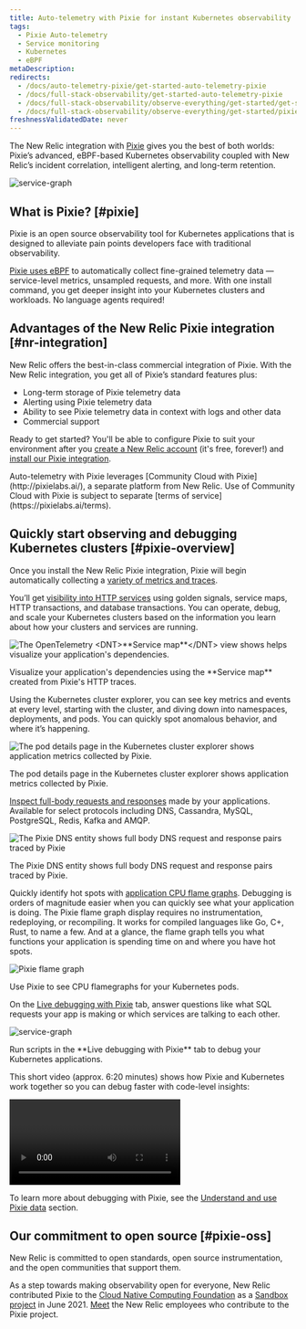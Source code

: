 ```yaml
---
title: Auto-telemetry with Pixie for instant Kubernetes observability
tags:
  - Pixie Auto-telemetry
  - Service monitoring
  - Kubernetes
  - eBPF
metaDescription:
redirects:
  - /docs/auto-telemetry-pixie/get-started-auto-telemetry-pixie
  - /docs/full-stack-observability/get-started-auto-telemetry-pixie
  - /docs/full-stack-observability/observe-everything/get-started/get-started-auto-telemetry-pixie
  - /docs/full-stack-observability/observe-everything/get-started/pixie-account-link
freshnessValidatedDate: never
---
```









The New Relic integration with [Pixie](https://px.dev/) gives you the best of both worlds: Pixie’s advanced, eBPF-based Kubernetes observability coupled with New Relic’s incident correlation, intelligent alerting, and long-term retention.

<img
  title="service graph in live debugger"
  alt="service-graph"
  src={pixieServiceGraph}
/>

## What is Pixie?  [#pixie]

Pixie is an open source observability tool for Kubernetes applications that is designed to alleviate pain points developers face with traditional observability.

[Pixie uses eBPF](https://docs.px.dev/about-pixie/pixie-ebpf) to automatically collect fine-grained telemetry data — service-level metrics, unsampled requests, and more. With one install command, you get deeper insight into your Kubernetes clusters and workloads. No language agents required!

## Advantages of the New Relic Pixie integration [#nr-integration]

New Relic offers the best-in-class commercial integration of Pixie. With the New Relic integration, you get all of Pixie’s standard features plus:

* Long-term storage of Pixie telemetry data
* Alerting using Pixie telemetry data
* Ability to see Pixie telemetry data in context with logs and other data
* Commercial support

Ready to get started? You'll be able to configure Pixie to suit your environment after you [create a New Relic account](https://newrelic.com/signup) (it's free, forever!) and [install our Pixie integration](/docs/kubernetes-pixie/auto-telemetry-pixie/install-auto-telemetry-pixie/).

<Callout variant="important">
  Auto-telemetry with Pixie leverages [Community Cloud with Pixie](http://pixielabs.ai/), a separate platform from New Relic. Use of Community Cloud with Pixie is subject to separate [terms of service](https://pixielabs.ai/terms).
</Callout>

## Quickly start observing and debugging Kubernetes clusters [#pixie-overview]

Once you install the New Relic Pixie integration, Pixie will begin automatically collecting a [variety of metrics and traces](https://docs.px.dev/about-pixie/data-sources/).

You’ll get [visibility into HTTP services](/docs/kubernetes-pixie/auto-telemetry-pixie/understand-use-data/explore-pixie-data#service-health) using golden signals, service maps, HTTP transactions, and database transactions. You can operate, debug, and scale your Kubernetes clusters based on the information you learn about how your clusters and services are running.

<img
  title="The OpenTelemetry <DNT>**Service map**</DNT> view shows helps visualize your application's dependencies."
  alt="The OpenTelemetry <DNT>**Service map**</DNT> view shows helps visualize your application's dependencies."
  src={pixieServiceOtelMap}
/>

<figcaption>
  Visualize your application's dependencies using the <DNT>**Service map**</DNT> created from Pixie's HTTP traces.
</figcaption>

Using the Kubernetes cluster explorer, you can see key metrics and events at every level, starting with the cluster, and diving down into namespaces, deployments, and pods. You can quickly spot anomalous behavior, and where it’s happening.

<img
  title="The pod details page in the Kubernetes cluster explorer shows application metrics collected by Pixie."
  alt="The pod details page in the Kubernetes cluster explorer shows application metrics collected by Pixie."
  src={pixieKcePodDetails}
/>

<figcaption>
  The pod details page in the Kubernetes cluster explorer shows application metrics collected by Pixie.
</figcaption>

[Inspect full-body requests and responses](/docs/kubernetes-pixie/auto-telemetry-pixie/understand-use-data/pixie-entities) made by your applications. Available for select protocols including DNS, Cassandra, MySQL, PostgreSQL, Redis, Kafka and AMQP.

<img
  title="The Pixie DNS entity shows full body DNS request and response pairs traced by Pixie"
  alt="The Pixie DNS  entity shows full body DNS request and response pairs traced by Pixie"
  src={pixieDnsEntity}
/>

<figcaption>
  The Pixie DNS entity shows full body DNS request and response pairs traced by Pixie.
</figcaption>

Quickly identify hot spots with [application CPU flame graphs](/docs/kubernetes-pixie/auto-telemetry-pixie/understand-use-data/explore-pixie-data#cpu-profiles). Debugging is orders of magnitude easier when you can quickly see what your application is doing. The Pixie flame graph display requires no instrumentation, redeploying, or recompiling. It works for compiled languages like Go, C+, Rust, to name a few. And at a glance, the flame graph tells you what functions your application is spending time on and where you have hot spots.

<img
  title="Pixie flame graph"
  alt="Pixie flame graph"
  src={pixieFlamegraph}
/>

<figcaption>
  Use Pixie to see CPU flamegraphs for your Kubernetes pods.
</figcaption>

On the [Live debugging with Pixie](/docs/kubernetes-pixie/auto-telemetry-pixie/understand-use-data/live-debugging-with-pixie) tab, answer questions like what SQL requests your app is making or which services are talking to each other.

<img
  title="service graph in live debugger"
  alt="service-graph"
  src={pixieLiveDebugging}
/>

<figcaption>
  Run scripts in the <DNT>**Live debugging with Pixie**</DNT> tab to debug your Kubernetes applications.
</figcaption>

This short video (approx. 6:20 minutes) shows how Pixie and Kubernetes work together so you can debug faster with code-level insights:

<Video
  id="QO7vz0jQEUI"
  type="youtube"
/>

To learn more about debugging with Pixie, see the [Understand and use Pixie data](/docs/kubernetes-pixie/auto-telemetry-pixie/understand-use-data/overview) section.

## Our commitment to open source [#pixie-oss]

New Relic is committed to open standards, open source instrumentation, and the open communities that support them.

As a step towards making observability open for everyone, New Relic contributed Pixie to the [Cloud Native Computing Foundation](https://www.cncf.io/) as a [Sandbox project](https://www.cncf.io/sandbox-projects/) in June 2021. [Meet](https://opensource.newrelic.com/projects/pixie) the New Relic employees who contribute to the Pixie project.

